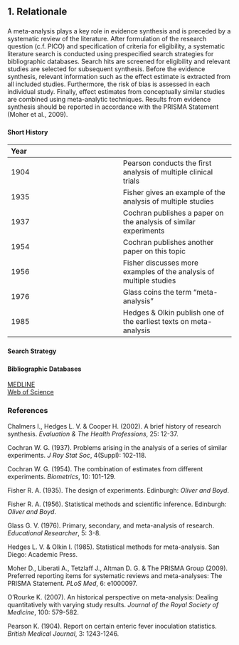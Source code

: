 ## **1. Relationale**
###
A meta-analysis plays a key role in evidence synthesis and is preceded by a systematic review of the literature. After formulation of the research question (c.f. PICO) and specification of criteria for eligibility, a systematic literature search is conducted using prespecified search strategies for bibliographic databases. Search hits are screened for eligibility and relevant studies are selected for subsequent synthesis. Before the evidence synthesis, relevant information such as the effect estimate is extracted from all included studies. Furthermore, the risk of bias is assessed in each individual study. Finally, effect estimates from conceptually similar studies are combined using meta-analytic techniques. Results from evidence synthesis should be reported in accordance with the PRISMA Statement (Moher et al., 2009).

###
#### **Short History**
|Year||
|:--|:--|
|1904|Pearson conducts the first analysis of multiple clinical trials|
|1935|Fisher gives an example of the analysis of multiple studies|
|1937|Cochran publishes a paper on the analysis of similar experiments|
|1954|Cochran publishes another paper on this topic|
|1956|Fisher discusses more examples of the analysis of multiple studies|
|1976|Glass coins the term "meta-analysis"|
|1985|Hedges & Olkin publish one of the earliest texts on meta-analysis|

###
#### **Search Strategy**

###
#### **Bibliographic Databases**
[MEDLINE](https://ncbi.nlm.nih.gov/pubmed)  
[Web of Science]()

### **References**
Chalmers I., Hedges L. V. & Cooper H. (2002). A brief history of research synthesis. *Evaluation & The Health Professions*, 25: 12-37.  

Cochran W. G. (1937). Problems arising in the analysis of a series of similar experiments. *J Roy Stat Soc*, 4(Suppl): 102-118.  

Cochran W. G. (1954). The combination of estimates from different experiments. *Biometrics*, 10: 101-129.  

Fisher R. A. (1935). The design of experiments. Edinburgh: *Oliver and Boyd*.  

Fisher R. A. (1956). Statistical methods and scientific inference. Edinburgh: *Oliver and Boyd*.  

Glass G. V. (1976). Primary, secondary, and meta-analysis of research. *Educational Researcher*, 5: 3-8.  

Hedges L. V. & Olkin I. (1985). Statistical methods for meta-analysis. San Diego: Academic Press.  

Moher D., Liberati A., Tetzlaff J., Altman D. G. & The PRISMA Group (2009). Preferred reporting items for systematic reviews and meta-analyses: The PRISMA Statement. *PLoS Med*, 6: e1000097.  

O'Rourke K. (2007). An historical perspective on meta-analysis: Dealing quantitatively with varying study results. *Journal of the Royal Society of Medicine*, 100: 579-582.  

Pearson K. (1904). Report on certain enteric fever inoculation statistics. *British Medical Journal*, 3: 1243-1246.
